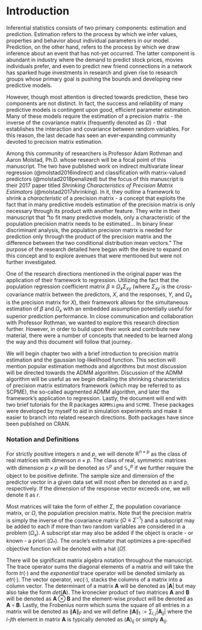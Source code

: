 
# Introduction {#intro}

Inferential statistics consists of two primary components: estimation and prediction. Estimation refers to the process by which we infer values, properties and behavior about individual parameters in our model. Prediction, on the other hand, refers to the process by which we draw inference about an event that has not-yet occurred. The latter component is abundant in industry where the demand to predict stock prices, movies individuals prefer, and even to predict new friend connections in a network has sparked huge investments in research and given rise to research groups whose primary goal is pushing the bounds and developing new predictive models.

However, though most attention is directed towards prediction, these two components are not distinct. In fact, the success and reliability of many predictive models is contingent upon good, efficient parameter estimation. Many of these models require the estimation of a precision matrix - the inverse of the covariance matrix (frequently denoted as $\Omega$) - that establishes the interaction and covariance between random variables. For this reason, the last decade has seen an ever-expanding community devoted to precision matrix estimation.

Among this community of researchers is Professor Adam Rothman and Aaron Molstad, Ph.D. whose research will be a focal point of this manuscript. The two have published work on indirect multivariate linear regression (@molstad2016indirect) and classification with matrix-valued predictors (@molstad2018penalized) but the focus of this manuscript is their 2017 paper titled *Shrinking Characteristics of Precision Matrix Estimators* (@molstad2017shrinking). In it, they outline a framework to shrink a *characteristic* of a precision matrix - a concept that exploits the fact that in many predictive models estimation of the precision matrix is only necessary through its product with another feature. They write in their manuscript that "to fit many predictive models, only a characteristic of the population precision matrix needs to be estimated... In binary linear discriminant analysis, the population precision matrix is needed for prediction only through the product of the precision matrix and the difference between the two conditional distribution mean vectors." The purpose of the research detailed here began with the desire to expand on this concept and to explore avenues that were mentioned but were not further investigated.

One of the research directions mentioned in the original paper was the application of their framework to regression. Utilizing the fact that the population regression coefficient matrix $\beta \equiv \Omega_{x}\Sigma_{xy}$ (where $\Sigma_{xy}$ is the cross-covariance matrix between the predictors, $X$, and the responses, $Y$, and $\Omega_{x}$ is the precision matrix for $X$), their framework allows for the simultaneous estimation of $\beta$ and $\Omega_{x}$ with an embedded assumption potentially useful for superior prediction performance. In close communication and collaboration with Professor Rothman, we wanted to explore this research direction further. However, in order to build upon their work and contribute new material, there were a number of concepts that needed to be learned along the way and this document will follow that journey.

We will begin chapter two with a brief introduction to precision matrix estimation and the gaussian log-likelihood function. This section will mention popular estimation methods and algorithms but most discussion will be directed towards the ADMM algorithm. Discussion of the ADMM algorithm will be useful as we begin detailing the shrinking characteristics of precision matrix estimators framework (which may be referred to as SCPME), the so-called augmented ADMM algorithm, and later the framework's application to regression. Lastly, the document will end with two brief tutorials for the R packages `ADMMsigma` and `SCPME`. These packages were developed by myself to aid in simulation experiments and make it easier to branch into related research directions. Both packages have since been published on CRAN.



### Notation and Definitions

For strictly positive integers $n$ and $p$, we will denote $\mathbb{R}^{n \times p}$ as the class of real matrices with dimenson $n \times p$. The class of real, symmetric matrices with dimension $p \times p$ will be denoted as $\mathbb{S}^{p}$ and $\mathbb{S}^{p}_{+}$ if we further require the object to be positive definite. The sample size and dimension of the predictor vector in a given data set will most often be denoted as $n$ and $p$, respectively. If the dimension of the response vector exceeds one, we will denote it as $r$.

Most matrices will take the form of either $\Sigma$, the population covariance matrix, or $\Omega$, the population precision matrix. Note that the precision matrix is simply the inverse of the covariance matrix ($\Omega \equiv \Sigma^{-1}$) and a subscript may be added to each if more than two random variables are considered in a problem ($\Omega_{x}$). A subscript star may also be added if the object is oracle - or known - a priori ($\Omega_{*}$). The oracle's estimator that optimizes a pre-specified objective function will be denoted with a hat ($\hat{\Omega}$).

There will be significant matrix algebra notation throughout the manuscript. The trace operator sums the diagonal elements of a matrix and will take the form $tr\left(\cdot\right)$ and the *exponential* trace operator will be denoted similarly as $etr\left(\cdot\right)$. The vector operator, $vec\left(\cdot\right)$, stacks the columns of a matrix into a column vector. The determinant of a matrix $\mathbf{A}$ will be denoted as $\left|\mathbf{A}\right|$ but may also take the form $det\left(\mathbf{A}\right)$. The kronecker product of two matrices $\mathbf{A}$ and $\mathbf{B}$ will be denoted as $\mathbf{A} \otimes \mathbf{B}$ and the element-wise product will be denoted as $\mathbf{A} \circ \mathbf{B}$. Lastly, the Frobenius norm which sums the square of all entries in a matrix will be denoted as $\left\|\mathbf{A}\right\|_{F}$ and we will define $\left\|\mathbf{A}\right\|_{1} := \sum_{i, j}\left|\mathbf{A}_{ij}\right|$ where the $i$-$j$th element in matrix $\mathbf{A}$ is typically denoted as $\left(\mathbf{A}\right)_{ij}$ or simply $\mathbf{A}_{ij}$.
